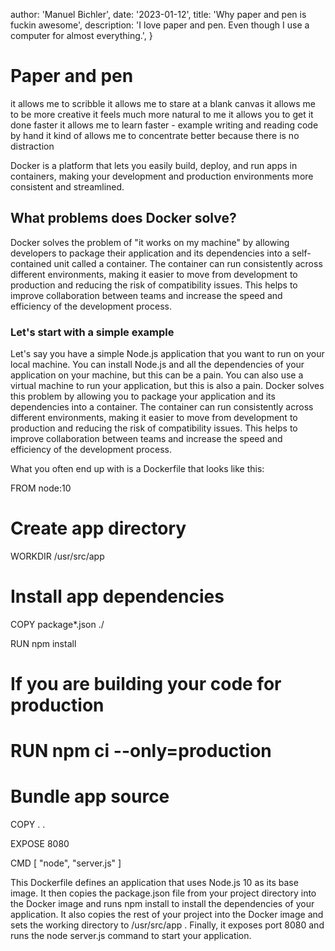 
  author: 'Manuel Bichler',
  date: '2023-01-12',
  title: 'Why paper and pen is fuckin awesome',
  description:
    'I love paper and pen. Even though I use a computer for almost everything.',
}


# Paper and pen

it allows me to scribble
it allows me to stare at a blank canvas
it allows me to be more creative
it feels much more natural to me
it allows you to get it done faster
it allows me to learn faster - example writing and reading code by hand
it kind of allows me to concentrate better because there is no distraction

Docker is a platform that lets you easily build, deploy, and run apps in containers, making your development and production environments more consistent and streamlined.

## What problems does Docker solve?

Docker solves the problem of "it works on my machine" by allowing developers to package their application and its dependencies into a self-contained unit called a container. The container can run consistently across different environments, making it easier to move from development to production and reducing the risk of compatibility issues. This helps to improve collaboration between teams and increase the speed and efficiency of the development process.

### Let's start with a simple example

Let's say you have a simple Node.js application that you want to run on your local machine. You can install Node.js and all the dependencies of your application on your machine, but this can be a pain. You can also use a virtual machine to run your application, but this is also a pain. Docker solves this problem by allowing you to package your application and its dependencies into a container. The container can run consistently across different environments, making it easier to move from development to production and reducing the risk of compatibility issues. This helps to improve collaboration between teams and increase the speed and efficiency of the development process.

What you often end up with is a Dockerfile that looks like this:

FROM node:10

# Create app directory

WORKDIR /usr/src/app

# Install app dependencies

COPY package\*.json ./

RUN npm install

# If you are building your code for production

# RUN npm ci --only=production

# Bundle app source

COPY . .

EXPOSE 8080

CMD [ "node", "server.js" ]

This Dockerfile defines an application that uses Node.js 10 as its base image. It then copies the package.json file from your project directory into the Docker image and runs npm install to install the dependencies of your application. It also copies the rest of your project into the Docker image and sets the working directory to /usr/src/app . Finally, it exposes port 8080 and runs the node server.js command to start your application.
